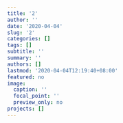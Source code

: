 ```yaml
---
title: '2'
author: ''
date: '2020-04-04'
slug: '2'
categories: []
tags: []
subtitle: ''
summary: ''
authors: []
lastmod: '2020-04-04T12:19:40+08:00'
featured: no
image:
  caption: ''
  focal_point: ''
  preview_only: no
projects: []
---
```

